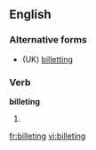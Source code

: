 ==English==

===Alternative forms===
* (UK) [[billetting]]

===Verb===
'''billeting'''

# {{US}} {{present participle of|billet}}

[[fr:billeting]]
[[vi:billeting]]
